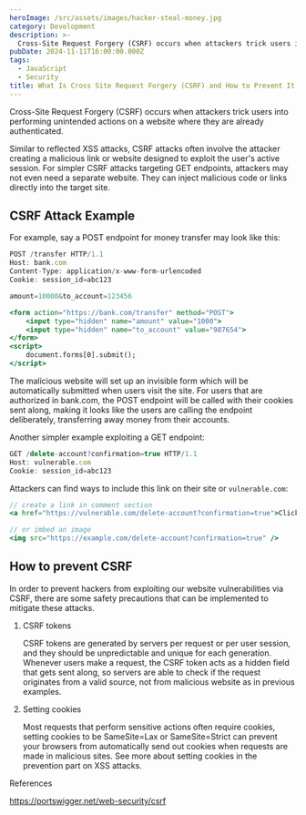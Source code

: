 ```yaml
---
heroImage: /src/assets/images/hacker-steal-money.jpg
category: Development
description: >-
  Cross-Site Request Forgery (CSRF) occurs when attackers trick users into performing unintended actions on a website where they are already authenticated.
pubDate: 2024-11-11T16:00:00.000Z
tags:
  - JavaScript
  - Security
title: What Is Cross Site Request Forgery (CSRF) and How to Prevent It
---
```


Cross-Site Request Forgery (CSRF) occurs when attackers trick users into performing unintended actions on a website where they are already authenticated.

Similar to reflected XSS attacks, CSRF attacks often involve the attacker creating a malicious link or website designed to exploit the user's active session. For simpler CSRF attacks targeting GET endpoints, attackers may not even need a separate website. They can inject malicious code or links directly into the target site.

## CSRF Attack Example

For example, say a POST endpoint for money transfer may look like this:

```jsx
POST /transfer HTTP/1.1
Host: bank.com
Content-Type: application/x-www-form-urlencoded
Cookie: session_id=abc123

amount=10000&to_account=123456
```

```jsx
<form action="https://bank.com/transfer" method="POST">
    <input type="hidden" name="amount" value="1000">
    <input type="hidden" name="to_account" value="987654">
</form>
<script>
    document.forms[0].submit();
</script>
```

The malicious website will set up an invisible form which will be automatically submitted when users visit the site. For users that are authorized in bank.com, the POST endpoint will be called with their cookies sent along, making it looks like the users are calling the endpoint deliberately, transferring away money from their accounts.

Another simpler example exploiting a GET endpoint:

```jsx
GET /delete-account?confirmation=true HTTP/1.1
Host: vulnerable.com
Cookie: session_id=abc123
```

Attackers can find ways to include this link on their site or `vulnerable.com`:

```jsx
// create a link in comment section
<a href="https://vulnerable.com/delete-account?confirmation=true">Click me!</a>

// or imbed an image
<img src="https://example.com/delete-account?confirmation=true" />
```

## How to prevent CSRF

In order to prevent hackers from exploiting our website vulnerabilities via CSRF, there are some safety precautions that can be implemented to mitigate these attacks.

1. CSRF tokens

   CSRF tokens are generated by servers per request or per user session, and they should be unpredictable and unique for each generation. Whenever users make a request, the CSRF token acts as a hidden field that gets sent along, so servers are able to check if the request originates from a valid source, not from malicious website as in previous examples.

2. Setting cookies

   Most requests that perform sensitive actions often require cookies, setting cookies to be SameSite=Lax or SameSite=Strict can prevent your browsers from automatically send out cookies when requests are made in malicious sites. See more about setting cookies in the prevention part on XSS attacks.

References

https://portswigger.net/web-security/csrf
